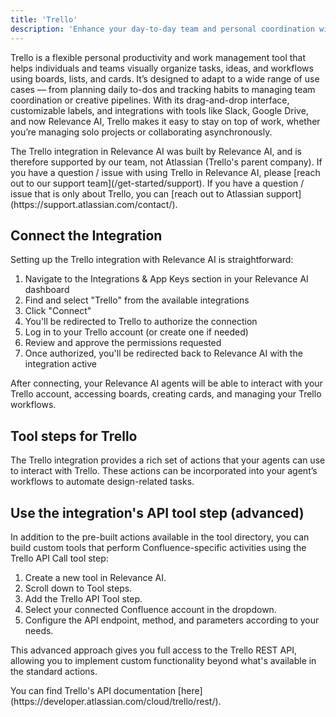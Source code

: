 ```yaml
---
title: 'Trello'
description: 'Enhance your day-to-day team and personal coordination with the Trello integration for Relevance AI.'
---
```


Trello is a flexible personal productivity and work management tool that helps individuals and teams visually organize tasks, ideas, and workflows using boards, lists, and cards. It’s designed to adapt to a wide range of use cases — from planning daily to-dos and tracking habits to managing team coordination or creative pipelines. With its drag-and-drop interface, customizable labels, and integrations with tools like Slack, Google Drive, and now Relevance AI, Trello makes it easy to stay on top of work, whether you’re managing solo projects or collaborating asynchronously.

<Warning>
  The Trello integration in Relevance AI was built by Relevance AI, and is therefore supported by our team, not Atlassian (Trello's parent company). If you have a question / issue with using Trello in Relevance AI, please [reach out to our support team](/get-started/support). If you have a question / issue that is only about Trello, you can [reach out to Atlassian support](https://support.atlassian.com/contact/).
</Warning>

## Connect the Integration

Setting up the Trello integration with Relevance AI is straightforward:

1. Navigate to the Integrations & App Keys section in your Relevance AI dashboard
2. Find and select "Trello" from the available integrations
3. Click "Connect"
4. You'll be redirected to Trello to authorize the connection
5. Log in to your Trello account (or create one if needed)
6. Review and approve the permissions requested
7. Once authorized, you'll be redirected back to Relevance AI with the integration active

After connecting, your Relevance AI agents will be able to interact with your Trello account, accessing boards, creating cards, and managing your Trello workflows.

## Tool steps for Trello

The Trello integration provides a rich set of actions that your agents can use to interact with Trello. These actions can be incorporated into your agent’s workflows to automate design-related tasks.

<Snippet file="components/integrations/trello-tool-steps.mdx"/>

## Use the integration's API tool step (advanced)

In addition to the pre-built actions available in the tool directory, you can build custom tools that perform Confluence-specific activities using the Trello API Call tool step:

1. Create a new tool in Relevance AI.
2. Scroll down to Tool steps.
3. Add the Trello API Tool step.
4. Select your connected Confluence account in the dropdown.
5. Configure the API endpoint, method, and parameters according to your needs.

This advanced approach gives you full access to the Trello REST API, allowing you to implement custom functionality beyond what's available in the standard actions.

<Info>
  You can find Trello's API documentation [here](https://developer.atlassian.com/cloud/trello/rest/).
</Info>